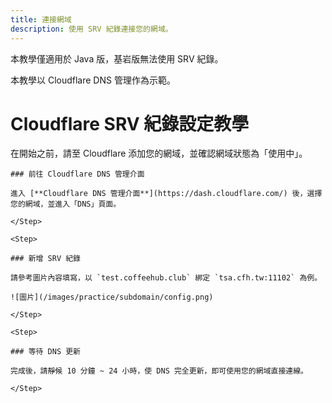```yaml
---
title: 連接網域
description: 使用 SRV 紀錄連接您的網域。
---
```



<Callout title="警告" type="warn">
	本教學僅適用於 Java 版，基岩版無法使用 SRV 紀錄。
</Callout>

<Callout title="提示">本教學以 Cloudflare DNS 管理作為示範。</Callout>

# Cloudflare SRV 紀錄設定教學

在開始之前，請至 Cloudflare 添加您的網域，並確認網域狀態為「使用中」。

<Steps>
	<Step>
  
	### 前往 Cloudflare DNS 管理介面

    進入 [**Cloudflare DNS 管理介面**](https://dash.cloudflare.com/) 後，選擇您的網域，並進入「DNS」頁面。

    </Step>

    <Step>

    ### 新增 SRV 紀錄

    請參考圖片內容填寫，以 `test.coffeehub.club` 綁定 `tsa.cfh.tw:11102` 為例。

    ![圖片](/images/practice/subdomain/config.png)

    </Step>

    <Step>

    ### 等待 DNS 更新

    完成後，請靜候 10 分鐘 ~ 24 小時，使 DNS 完全更新，即可使用您的網域直接連線。

    </Step>

</Steps>
